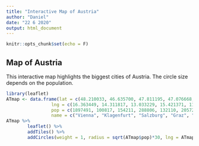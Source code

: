 ```yaml
---
title: "Interactive Map of Austria"
author: "Daniel"
date: "22 6 2020"
output: html_document
---
```


```r
knitr::opts_chunk$set(echo = F)
```

## Map of Austria

This interactive map highlights the biggest cities of Austria. The circle size depends on the population.

```r
library(leaflet)
ATmap <- data.frame(lat = c(48.210033, 46.635700, 47.811195, 47.076668, 47.259659, 48.30694, 48.20353, 47.84637, 47.50075), 
                 lng = c(16.363449, 14.311817, 13.033229, 15.421371, 11.400375, 14.285830000000033, 15.63817, 16.52796, 9.74231), 
                 pop = c(1897491, 100817, 154211, 288806, 132110, 205726, 55044, 14637, 29698),
                 name = c("Vienna", "Klagenfurt", "Salzburg", "Graz", "Innsbruck", "Linz", "St. Pölten", "Eisenstadt", "Bregenz"))
ATmap %>%
        leaflet() %>%
        addTiles() %>%
        addCircles(weight = 1, radius = sqrt(ATmap$pop)*30, lng = ATmap$lng, lat = ATmap$lat, label = paste(ATmap$name, ATmap$pop, sep = ", "))
```
